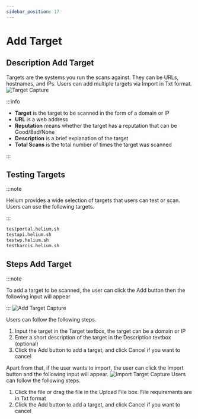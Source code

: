 ```yaml
---
sidebar_position: 17
---
```


# Add Target
## Description Add Target 
Targets are the systems you run the scans against. They can be URLs, hostnames, and IPs. Users can add multiple targets via Import in Txt format.
![Target Capture](/img/capture/targets.png)

:::info

- **Target** is the target to be scanned in the form of a domain or IP 
- **URL** is a web address 
- **Reputation** means whether the target has a reputation that can be Good/Bad/None 
- **Description** is a brief explanation of the target 
- **Total Scans** is the total number of times the target was scanned

:::

## Testing Targets

:::note

Helium provides a wide selection of targets that users can test or scan. Users can use the following targets.

:::

```bash
testportal.helium.sh
testapi.helium.sh
testwp.helium.sh
testkarcis.helium.sh
```

## Steps Add Target
:::note

To add a target to be scanned, the user can click the Add button then the following input will appear

:::
![Add Target Capture](/img/capture/add-targets.png)

Users can follow the following steps.
1. Input the target in the Target textbox, the target can be a domain or IP 
2. Enter a short description of the target in the Description textbox (optional)
3. Click the Add button to add a target, and click Cancel if you want to cancel

Apart from that, if the user wants to import, the user can click the Import button and the following input will appear.
![Import Target Capture](/img/capture/import-targets.png)
Users can follow the following steps.
1. Click the file or drag the file in the Upload File box. File requirements are in Txt format
2. Click the Add button to add a target, and click Cancel if you want to cancel
